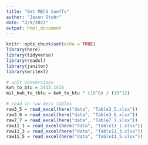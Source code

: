 ```yaml
---
title: "Get MECS Coeffs"
author: "Jaxon Stuhr"
date: "2/9/2022"
output: html_document
---
```


```r
knitr::opts_chunk$set(echo = TRUE)
library(here)
library(tidyverse)
library(readxl)
library(janitor)
library(writexl)
```

```r
# unit conversions
kwh_to_btu = 3412.1416
mil_kwh_to_tbtu = kwh_to_btu * (10^6) / (10^12)
```

```r
# read in raw mecs tables
raw3_5 = read_excel(here("data", "Table3_5.xlsx"))
raw3_6 = read_excel(here("data", "Table3_6.xlsx"))
raw7_7 = read_excel(here("data", "Table7_7.xlsx"))
raw11_1 = read_excel(here("data", "Table11_1.xlsx"))
raw11_3 = read_excel(here("data", "Table11_3.xlsx"))
raw11_5 = read_excel(here("data", "Table11_5.xlsx"))
```